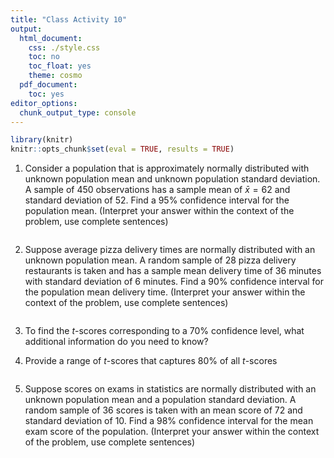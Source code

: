 ```yaml
---
title: "Class Activity 10"
output:
  html_document:
    css: ./style.css
    toc: no
    toc_float: yes
    theme: cosmo
  pdf_document:
    toc: yes
editor_options:
  chunk_output_type: console
---
```

  
```r
library(knitr)
knitr::opts_chunk$set(eval = TRUE, results = TRUE)
```


1. Consider a population that is approximately normally distributed with unknown population mean and unknown population standard deviation. A sample of $450$ observations has a sample mean of $\bar{x}=62$ and standard deviation of $52$. Find a $95 \%$ confidence interval for the population mean. (Interpret your answer within the context of the problem, use complete sentences)

```r

```

2. Suppose average pizza delivery times are normally distributed with an unknown population mean. A random sample of $28$ pizza delivery restaurants is taken and has a sample mean delivery time of $36$ minutes with standard deviation of $6$ minutes. Find a $90 \%$ confidence interval for the population mean delivery time. (Interpret your answer within the context of the problem, use complete sentences)

```r

```

3. To find the $t$-scores corresponding to a $70 \%$ confidence level, what additional information do you need to know?



4. Provide a range of $t$-scores that captures $80 \%$ of all $t$-scores 

```r

```

5. Suppose scores on exams in statistics are normally distributed with an unknown population mean and a population standard deviation. A random sample of $36$ scores is taken with an mean score of $72$ and standard deviation of $10$. Find a $98 \%$ confidence interval for the mean exam score of the population. (Interpret your answer within the context of the problem, use complete sentences)

```r

```

